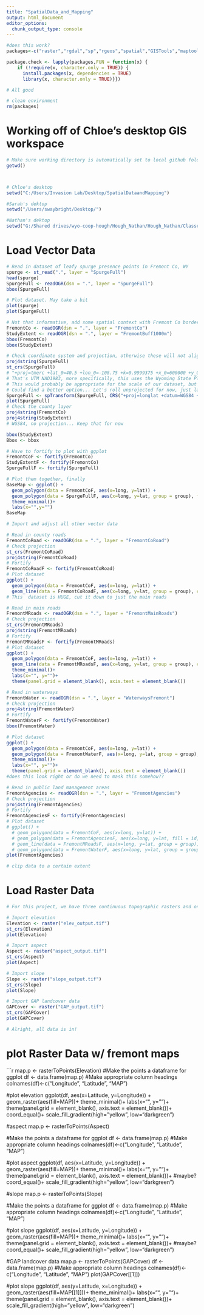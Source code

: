 ```yaml
---
title: "SpatialData_and_Mapping"
output: html_document
editor_options: 
  chunk_output_type: console
---
```


```R

#does this work?
packages<-c("raster","rgdal","sp","rgeos","spatial","GISTools","maptools","spatstat","randomForest","sf","stats","tidyverse","magrittr","lintr","viridis","cowplot","rmarkdown")

package.check <- lapply(packages,FUN = function(x) {
    if (!require(x, character.only = TRUE)) {
      install.packages(x, dependencies = TRUE)
      library(x, character.only = TRUE)}})

# All good

# clean environment
rm(packages)
```

# Working off of Chloe's desktop GIS workspace
```r
# Make sure working directory is automatically set to local github folder
getwd()



# Chloe's desktop
setwd("C:/Users/Invasion Lab/Desktop/SpatialDataandMapping")

#Sarah's dektop
setwd("/Users/swaybright/Desktop/")

#Nathan's dektop
setwd("G:/Shared drives/wyo-coop-hough/Hough_Nathan/Hough_Nathan/Classes/DataWrangling/Scripts/SpatialDataandMapping/SpatialDataandMapping")
```

# Load Vector Data
```r

# Read in dataset of leafy spurge presence points in Fremont Co, WY
spurge <- st_read(".", layer = "SpurgeFull")
head(spurge)
SpurgeFull <- readOGR(dsn = ".", layer = "SpurgeFull")
bbox(SpurgeFull)

# Plot dataset. May take a bit
plot(spurge)
plot(SpurgeFull)

# Not that informative, add some spatial context with Fremont Co border
FremontCo <- readOGR(dsn = ".", layer = "FremontCo")
StudyExtent <- readOGR(dsn = ".", layer = "FremontBuff1000m")
bbox(FremontCo)
bbox(StudyExtent)

# Check coordinate system and projection, otherwise these will not align
proj4string(SpurgeFull)
st_crs(SpurgeFull)
# "+proj=tmerc +lat_0=40.5 +lon_0=-108.75 +k=0.9999375 +x_0=600000 +y_0=0 +datum=NAD83 +units=us-ft +no_defs"
# That's UTM NAD1983, more specifically, this uses the Wyoming State Plane
# This would probably be appropriate for the scale of our dataset, but will result in a stretched out map
# Could find a better option... Let's roll unprojected for now, just lat long
SpurgeFull <- spTransform(SpurgeFull, CRS("+proj=longlat +datum=WGS84 +no_defs"))
plot(SpurgeFull)
# Check the county layer
proj4string(FremontCo)
proj4string(StudyExtent)
# WGS84, no projection... Keep that for now

bbox(StudyExtent)
Bbox <- bbox

# Have to fortify to plot with ggplot
FremontCoF <- fortify(FremontCo)
StudyExtentF <- fortify(FremontCo)
SpurgeFullF <- fortify(SpurgeFull)

# Plot them together, finally
BaseMap <- ggplot() +
  geom_polygon(data = FremontCoF, aes(x=long, y=lat)) +
  geom_polygon(data = SpurgeFullF, aes(x=long, y=lat, group = group), fill = "NA", color ="yellow")+
  theme_minimal()+
  labs(x="",y="")
BaseMap

# Import and adjust all other vector data

# Read in county roads
FremontCoRoad <- readOGR(dsn = ".", layer = "FremontCoRoad")
# Check projection
st_crs(FremontCoRoad)
proj4string(FremontCoRoad)
# Fortify
FremontCoRoadF <- fortify(FremontCoRoad)
# Plot dataset
ggplot() +
  geom_polygon(data = FremontCoF, aes(x=long, y=lat)) +
  geom_line(data = FremontCoRoadF, aes(x=long, y=lat, group = group), color = "white" )
# This  dataset is HUGE, cut it down to just the main roads

# Read in main roads
FremontMRoads <- readOGR(dsn = ".", layer = "FremontMainRoads")
# Check projection
st_crs(FremontMRoads)
proj4string(FremontMRoads)
# Fortify
FremontMRoadsF <- fortify(FremontMRoads)
# Plot dataset
ggplot() +
  geom_polygon(data = FremontCoF, aes(x=long, y=lat)) +
  geom_line(data = FremontMRoadsF, aes(x=long, y=lat, group = group), color = "white")+
  theme_minimal()+
  labs(x="", y="")+
  theme(panel.grid = element_blank(), axis.text = element_blank())

# Read in waterways
FremontWater <- readOGR(dsn = ".", layer = "WaterwaysFremont")
# Check projection
proj4string(FremontWater)
# Fortify
FremontWaterF <- fortify(FremontWater)
bbox(FremontWater)

# Plot dataset
ggplot() +
  geom_polygon(data = FremontCoF, aes(x=long, y=lat)) +
  geom_polygon(data = FremontWaterF, aes(x=long, y=lat, group = group), fill = "blue", color = "blue" )+    geom_line(data = FremontMRoadsF, aes(x=long, y=lat, group = group), color = "white" ) +
  theme_minimal()+
  labs(x="", y="")+
  theme(panel.grid = element_blank(), axis.text = element_blank())
#does this look right or do we need to mask this somehow??

# Read in public land management areas
FremontAgencies <- readOGR(dsn = ".", layer = "FremontAgencies")
# Check projection
proj4string(FremontAgencies)
# Fortify
FremontAgenciesF <- fortify(FremontAgencies)
# Plot dataset
# ggplot() +
  # geom_polygon(data = FremontCoF, aes(x=long, y=lat)) +
  # geom_polygon(data = FremontAgenciesF, aes(x=long, y=lat, fill = id, group = group), color = "black") +
  # geom_line(data = FremontMRoadsF, aes(x=long, y=lat, group = group), fill = "NA", color = "white" ) +
  # geom_polygon(data = FremontWaterF, aes(x=long, y=lat, group = group), fill = "NA", color = "blue" )
plot(FremontAgencies)

# clip data to a certain extent

```

# Load Raster Data
```r
# For this project, we have three continuous topographic rasters and one thematic landcover raster

# Import elevation
Elevation <- raster("elev_output.tif")
st_crs(Elevation)
plot(Elevation)

# Import aspect
Aspect <- raster("aspect_output.tif")
st_crs(Aspect)
plot(Aspect)

# Import slope
Slope <- raster("slope_output.tif")
st_crs(Slope)
plot(Slope)

# Import GAP landcover data
GAPCover <- raster("GAP_output.tif")
st_crs(GAPCover)
plot(GAPCover)

# Alright, all data is in!
```

# plot Raster Data w/ fremont maps
```r
map.p <- rasterToPoints(Elevation)
#Make the points a dataframe for ggplot
df <- data.frame(map.p)
#Make appropriate column headings
colnames(df)<-c("Longitude", "Latitude", "MAP")

#plot elevation
  ggplot(df, aes(x=Latitude, y=Longitude)) +
  geom_raster(aes(fill=MAP))+
  theme_minimal()+
  labs(x="", y="")+
  theme(panel.grid = element_blank(), axis.text = element_blank())+
  coord_equal()+
  scale_fill_gradient(high="yellow", low="darkgreen")

#aspect
map.p <- rasterToPoints(Aspect)

#Make the points a dataframe for ggplot
df <- data.frame(map.p)
#Make appropriate column headings
colnames(df)<-c("Longitude", "Latitude", "MAP")

#plot aspect
  ggplot(df, aes(x=Latitude, y=Longitude)) +
  geom_raster(aes(fill=MAP))+
  theme_minimal()+
  labs(x="", y="")+
  theme(panel.grid = element_blank(), axis.text = element_blank())+
  #maybe?
  coord_equal()+
  scale_fill_gradient(high="yellow", low="darkgreen")

  #slope
  map.p <- rasterToPoints(Slope)

#Make the points a dataframe for ggplot
df <- data.frame(map.p)
#Make appropriate column headings
colnames(df)<-c("Longitude", "Latitude", "MAP")

#plot slope
  ggplot(df, aes(x=Latitude, y=Longitude)) +
  geom_raster(aes(fill=MAP))+
  theme_minimal()+
  labs(x="", y="")+
  theme(panel.grid = element_blank(), axis.text = element_blank())+
  #maybe?
  coord_equal()+
  scale_fill_gradient(high="yellow", low="darkgreen")

#GAP landcover data
map.p <- rasterToPoints(GAPCover)
df <- data.frame(map.p)
#Make appropriate column headings
colnames(df)<-c("Longitude", "Latitude", "MAP")
plot(GAPCover[[1]])

#plot slope
  ggplot(df, aes(y=Latitude, x=Longitude)) +
  geom_raster(aes(fill=MAP[[1]]))+
  theme_minimal()+
  labs(x="", y="")+
  theme(panel.grid = element_blank(), axis.text = element_blank())+
  scale_fill_gradient(high="yellow", low="darkgreen")
